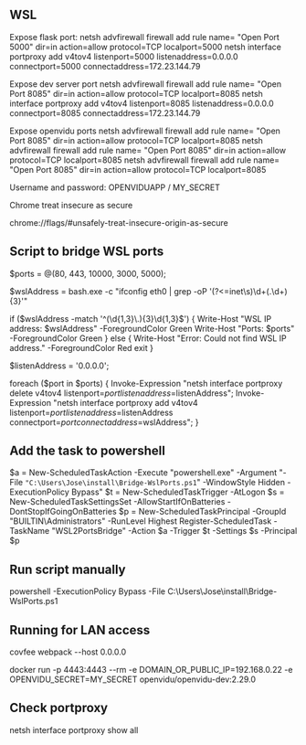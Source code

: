 ## WSL

Expose flask port:
netsh advfirewall firewall add rule name= "Open Port 5000" dir=in action=allow protocol=TCP localport=5000
netsh interface portproxy add v4tov4 listenport=5000 listenaddress=0.0.0.0 connectport=5000 connectaddress=172.23.144.79

Expose dev server port
netsh advfirewall firewall add rule name= "Open Port 8085" dir=in action=allow protocol=TCP localport=8085
netsh interface portproxy add v4tov4 listenport=8085 listenaddress=0.0.0.0 connectport=8085 connectaddress=172.23.144.79

Expose openvidu ports
netsh advfirewall firewall add rule name= "Open Port 8085" dir=in action=allow protocol=TCP localport=8085
netsh advfirewall firewall add rule name= "Open Port 8085" dir=in action=allow protocol=TCP localport=8085
netsh advfirewall firewall add rule name= "Open Port 8085" dir=in action=allow protocol=TCP localport=8085



Username and password: OPENVIDUAPP / MY_SECRET 

Chrome treat insecure as secure

chrome://flags/#unsafely-treat-insecure-origin-as-secure


## Script to bridge WSL ports

$ports = @(80, 443, 10000, 3000, 5000);

$wslAddress = bash.exe -c "ifconfig eth0 | grep -oP '(?<=inet\s)\d+(\.\d+){3}'"

if ($wslAddress -match '^(\d{1,3}\.){3}\d{1,3}$') {
  Write-Host "WSL IP address: $wslAddress" -ForegroundColor Green
  Write-Host "Ports: $ports" -ForegroundColor Green
}
else {
  Write-Host "Error: Could not find WSL IP address." -ForegroundColor Red
  exit
}

$listenAddress = '0.0.0.0';

foreach ($port in $ports) {
  Invoke-Expression "netsh interface portproxy delete v4tov4 listenport=$port listenaddress=$listenAddress";
  Invoke-Expression "netsh interface portproxy add v4tov4 listenport=$port listenaddress=$listenAddress connectport=$port connectaddress=$wslAddress";
}

## Add the task to powershell
$a = New-ScheduledTaskAction -Execute "powershell.exe" -Argument "-File `"C:\Users\Jose\install\Bridge-WslPorts.ps1`" -WindowStyle Hidden -ExecutionPolicy Bypass"
$t = New-ScheduledTaskTrigger -AtLogon
$s = New-ScheduledTaskSettingsSet -AllowStartIfOnBatteries -DontStopIfGoingOnBatteries
$p = New-ScheduledTaskPrincipal -GroupId "BUILTIN\Administrators" -RunLevel Highest
Register-ScheduledTask -TaskName "WSL2PortsBridge" -Action $a -Trigger $t -Settings $s -Principal $p

## Run script manually
powershell -ExecutionPolicy Bypass -File C:\Users\Jose\install\Bridge-WslPorts.ps1

## Running for LAN access

covfee webpack --host 0.0.0.0

docker run -p 4443:4443 --rm -e DOMAIN_OR_PUBLIC_IP=192.168.0.22 -e OPENVIDU_SECRET=MY_SECRET openvidu/openvidu-dev:2.29.0

## Check portproxy

netsh interface portproxy show all